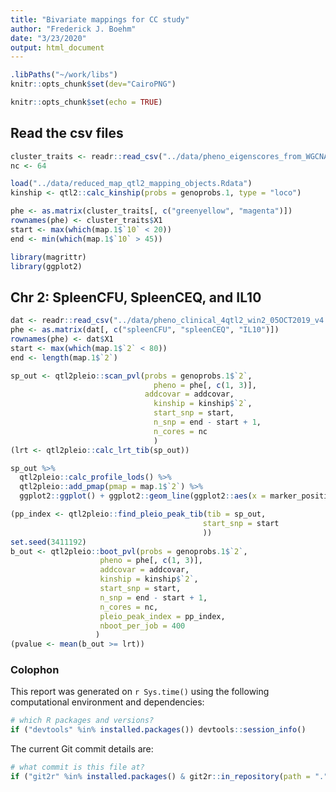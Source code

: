 ```yaml
---
title: "Bivariate mappings for CC study"
author: "Frederick J. Boehm"
date: "3/23/2020"
output: html_document
---
```


```r
.libPaths("~/work/libs")
knitr::opts_chunk$set(dev="CairoPNG")
```


```r
knitr::opts_chunk$set(echo = TRUE)
```

## Read the csv files

```r
cluster_traits <- readr::read_csv("../data/pheno_eigenscores_from_WGCNA_all60_win.csv")
nc <- 64
```


```r
load("../data/reduced_map_qtl2_mapping_objects.Rdata")
kinship <- qtl2::calc_kinship(probs = genoprobs.1, type = "loco")
```

```r
phe <- as.matrix(cluster_traits[, c("greenyellow", "magenta")])
rownames(phe) <- cluster_traits$X1
start <- max(which(map.1$`10` < 20)) 
end <- min(which(map.1$`10` > 45))
```

```r
library(magrittr)
library(ggplot2)
```


## Chr 2: SpleenCFU, SpleenCEQ, and IL10

```r
dat <- readr::read_csv("../data/pheno_clinical_4qtl2_win2_05OCT2019_v4.csv")
phe <- as.matrix(dat[, c("spleenCFU", "spleenCEQ", "IL10")])
rownames(phe) <- dat$X1
start <- max(which(map.1$`2` < 80)) 
end <- length(map.1$`2`)
```

```r
sp_out <- qtl2pleio::scan_pvl(probs = genoprobs.1$`2`, 
                                pheno = phe[, c(1, 3)],
                              addcovar = addcovar,
                                kinship = kinship$`2`,
                                start_snp = start,
                                n_snp = end - start + 1, 
                                n_cores = nc
                                )
(lrt <- qtl2pleio::calc_lrt_tib(sp_out))
```

```r
sp_out %>%
  qtl2pleio::calc_profile_lods() %>%
  qtl2pleio::add_pmap(pmap = map.1$`2`) %>%
  ggplot2::ggplot() + ggplot2::geom_line(ggplot2::aes(x = marker_position, y = profile_lod, colour = trait))
```

```r
(pp_index <- qtl2pleio::find_pleio_peak_tib(tib = sp_out, 
                                           start_snp = start
                                           ))
set.seed(3411192)
b_out <- qtl2pleio::boot_pvl(probs = genoprobs.1$`2`, 
                    pheno = phe[, c(1, 3)],
                    addcovar = addcovar,
                    kinship = kinship$`2`,
                    start_snp = start,
                    n_snp = end - start + 1, 
                    n_cores = nc, 
                    pleio_peak_index = pp_index,
                    nboot_per_job = 400
                   )
(pvalue <- mean(b_out >= lrt))
```

### Colophon

This report was generated on `r Sys.time()` using the following computational environment and dependencies: 

```r
# which R packages and versions?
if ("devtools" %in% installed.packages()) devtools::session_info()
```

The current Git commit details are:

```r
# what commit is this file at? 
if ("git2r" %in% installed.packages() & git2r::in_repository(path = ".")) git2r::repository(here::here())  
```


